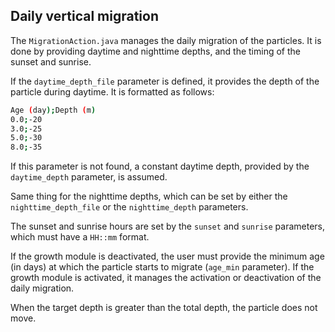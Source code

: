 ## Daily vertical migration

The `MigrationAction.java` manages the daily migration of the particles. It is done by providing daytime and nighttime depths, and the timing of the sunset and sunrise.

If the `daytime_depth_file` parameter is defined, it provides the depth of the particle during daytime. It is formatted as follows:

```bash
Age (day);Depth (m)
0.0;-20
3.0;-25
5.0;-30
8.0;-35
```

If this parameter is not found, a constant daytime depth, provided by the `daytime_depth` parameter, is assumed.

Same thing for the nighttime depths, which can be set by either the `nighttime_depth_file` or the `nighttime_depth` parameters.

The sunset and sunrise hours are set by the `sunset` and `sunrise` parameters, which must have a `HH::mm` format.

If the growth module is deactivated, the user must provide the minimum age (in days) at which the particle starts to migrate (`age_min` parameter). If the growth module is activated, it manages the activation or deactivation of the daily migration.

:::{.callout-warning}
When the target depth is greater than the total depth, the particle does not move.
:::
